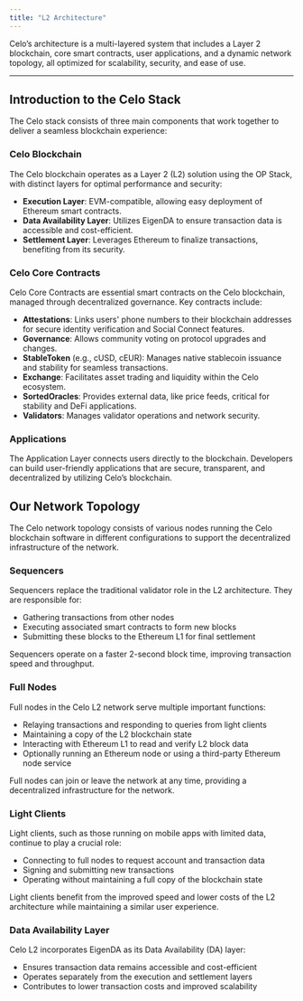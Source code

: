 ```yaml
---
title: "L2 Architecture"
---
```


Celo’s architecture is a multi-layered system that includes a Layer 2 blockchain, core smart contracts, user applications, and a dynamic network topology, all optimized for scalability, security, and ease of use.

---

## Introduction to the Celo Stack

The Celo stack consists of three main components that work together to deliver a seamless blockchain experience:

### Celo Blockchain

The Celo blockchain operates as a Layer 2 (L2) solution using the OP Stack, with distinct layers for optimal performance and security:

- **Execution Layer**: EVM-compatible, allowing easy deployment of Ethereum smart contracts.
- **Data Availability Layer**: Utilizes EigenDA to ensure transaction data is accessible and cost-efficient.
- **Settlement Layer**: Leverages Ethereum to finalize transactions, benefiting from its security.

### Celo Core Contracts

Celo Core Contracts are essential smart contracts on the Celo blockchain, managed through decentralized governance. Key contracts include:

- **Attestations**: Links users' phone numbers to their blockchain addresses for secure identity verification and Social Connect features.
- **Governance**: Allows community voting on protocol upgrades and changes.
- **StableToken** (e.g., cUSD, cEUR): Manages native stablecoin issuance and stability for seamless transactions.
- **Exchange**: Facilitates asset trading and liquidity within the Celo ecosystem.
- **SortedOracles**: Provides external data, like price feeds, critical for stability and DeFi applications.
- **Validators**: Manages validator operations and network security.

### Applications

The Application Layer connects users directly to the blockchain. Developers can build user-friendly applications that are secure, transparent, and decentralized by utilizing Celo’s blockchain.

## Our Network Topology

The Celo network topology consists of various nodes running the Celo blockchain software in different configurations to support the decentralized infrastructure of the network.

### Sequencers

Sequencers replace the traditional validator role in the L2 architecture. They are responsible for:

- Gathering transactions from other nodes
- Executing associated smart contracts to form new blocks
- Submitting these blocks to the Ethereum L1 for final settlement

Sequencers operate on a faster 2-second block time, improving transaction speed and throughput.

### Full Nodes

Full nodes in the Celo L2 network serve multiple important functions:

- Relaying transactions and responding to queries from light clients
- Maintaining a copy of the L2 blockchain state
- Interacting with Ethereum L1 to read and verify L2 block data
- Optionally running an Ethereum node or using a third-party Ethereum node service

Full nodes can join or leave the network at any time, providing a decentralized infrastructure for the network.

### Light Clients

Light clients, such as those running on mobile apps with limited data, continue to play a crucial role:

- Connecting to full nodes to request account and transaction data
- Signing and submitting new transactions
- Operating without maintaining a full copy of the blockchain state

Light clients benefit from the improved speed and lower costs of the L2 architecture while maintaining a similar user experience.

### Data Availability Layer

Celo L2 incorporates EigenDA as its Data Availability (DA) layer:

- Ensures transaction data remains accessible and cost-efficient
- Operates separately from the execution and settlement layers
- Contributes to lower transaction costs and improved scalability
